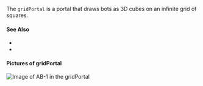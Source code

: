 
The `gridPortal` is a <GlossaryRef term="portal">portal</GlossaryRef> that draws bots as 3D cubes on an infinite grid of squares.

#### See Also

- <TagLink tag="gridPortal"/>
- <VariableLink name="gridPortalBot"/>

#### Pictures of gridPortal

![Image of AB-1 in the gridPortal](/img/intro/casualos_start.png)